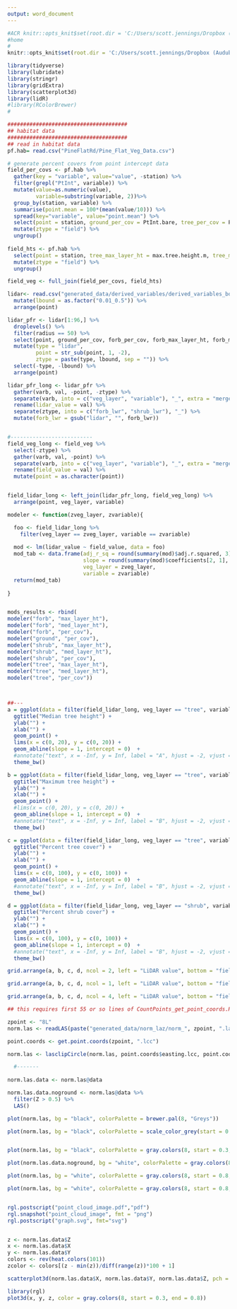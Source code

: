 ```yaml
---
output: word_document
---
```


```r
#ACR knitr::opts_knit$set(root.dir = 'C:/Users/scott.jennings/Dropbox (Audubon Canyon Ranch)/Mayacamas_birds_habitat')  
#home
# 
knitr::opts_knit$set(root.dir = 'C:/Users/scott.jennings/Dropbox (Audubon Canyon Ranch)/Mayacamas_birds_habitat') 
```


```r

library(tidyverse)
library(lubridate)
library(stringr)
library(gridExtra)
library(scatterplot3d)
library(lidR)
#library(RColorBrewer)
#
```


```r


######################################
## habitat data
######################################
## read in habitat data
pf.hab= read.csv("PineFlatRd/Pine_Flat_Veg_Data.csv")

# generate percent covers from point intercept data
field_per_covs <- pf.hab %>% 
  gather(key = "variable", value="value", -station) %>% 
  filter(grepl("PtInt", variable)) %>% 
  mutate(value=as.numeric(value),
         variable=substring(variable, 2))%>% 
  group_by(station, variable) %>%
  summarise(point.mean = 100*(mean(value/10))) %>% 
  spread(key="variable", value="point.mean") %>% 
  select(point = station, ground_per_cov = PtInt.bare, tree_per_cov = PtInt.canopy, forb_per_cov = PtInt.ground, shrub_per_cov = PtInt.shrub) %>% 
  mutate(ztype = "field") %>% 
  ungroup()
  
field_hts <- pf.hab %>%
  select(point = station, tree_max_layer_ht = max.tree.height.m, tree_med_layer_ht = med.tree.height.m, forb_max_layer_ht = max.ground_cover.height.m, forb_max_layer_ht = max.ground_cover.height.m, forb_med_layer_ht = med.ground_cover.height.m, shrub_max_layer_ht = max.shrub.height.m, shrub_med_layer_ht = med.shrub.height.m)%>% 
  mutate(ztype = "field") %>% 
  ungroup()

field_veg <- full_join(field_per_covs, field_hts)

lidar<- read.csv("generated_data/derived_variables/derived_variables_bottom_forb_0.01_shrub_0.5.csv") %>% 
  mutate(lbound = as.factor("0.01_0.5")) %>% 
  arrange(point)

lidar_pfr <- lidar[1:96,] %>% 
  droplevels() %>% 
  filter(radius == 50) %>% 
  select(point, ground_per_cov, forb_per_cov, forb_max_layer_ht, forb_med_layer_ht, shrub_per_cov, shrub_max_layer_ht, shrub_med_layer_ht, tree_per_cov, tree_max_layer_ht, tree_med_layer_ht, lbound) %>% 
  mutate(type = "lidar",
         point = str_sub(point, 1, -2),
         ztype = paste(type, lbound, sep = "")) %>%
  select(-type, -lbound) %>% 
  arrange(point)

lidar_pfr_long <- lidar_pfr %>% 
  gather(varb, val, -point, -ztype) %>% 
  separate(varb, into = c("veg_layer", "variable"), "_", extra = "merge") %>% 
  rename(lidar_value = val) %>% 
  separate(ztype, into = c("forb_lwr", "shrub_lwr"), "_") %>% 
  mutate(forb_lwr = gsub("lidar", "", forb_lwr))


#--------------------------
field_veg_long <- field_veg %>% 
  select(-ztype) %>% 
  gather(varb, val, -point) %>% 
  separate(varb, into = c("veg_layer", "variable"), "_", extra = "merge") %>% 
  rename(field_value = val) %>% 
  mutate(point = as.character(point))


field_lidar_long <- left_join(lidar_pfr_long, field_veg_long) %>% 
  arrange(point, veg_layer, variable)

```



```r

modeler <- function(zveg_layer, zvariable){

  foo <- field_lidar_long %>% 
    filter(veg_layer == zveg_layer, variable == zvariable)
  
  mod <- lm(lidar_value ~ field_value, data = foo)
  mod_tab <- data.frame(adj_r_sq = round(summary(mod)$adj.r.squared, 3),
                        slope = round(summary(mod)$coefficients[2, 1], 3),
                        veg_layer = zveg_layer, 
                        variable = zvariable)
  return(mod_tab)
  
}


mods_results <- rbind(
modeler("forb", "max_layer_ht"),
modeler("forb", "med_layer_ht"),
modeler("forb", "per_cov"),
modeler("ground", "per_cov"),
modeler("shrub", "max_layer_ht"),
modeler("shrub", "med_layer_ht"),
modeler("shrub", "per_cov"),
modeler("tree", "max_layer_ht"),
modeler("tree", "med_layer_ht"),
modeler("tree", "per_cov"))



##---
a = ggplot(data = filter(field_lidar_long, veg_layer == "tree", variable == "med_layer_ht"), aes(x = field_value, y = lidar_value)) +
  ggtitle("Median tree height") +
  ylab("") +
  xlab("") +
  geom_point() +
  lims(x = c(0, 20), y = c(0, 20)) +
  geom_abline(slope = 1, intercept = 0)  + 
  #annotate("text", x = -Inf, y = Inf, label = "A", hjust = -2, vjust = 2, parse = TRUE) +
  theme_bw()

b = ggplot(data = filter(field_lidar_long, veg_layer == "tree", variable == "max_layer_ht"), aes(x = field_value, y = lidar_value)) +
  ggtitle("Maximum tree height") +
  ylab("") +
  xlab("") +
  geom_point() +
  #lims(x = c(0, 20), y = c(0, 20)) +
  geom_abline(slope = 1, intercept = 0)  + 
  #annotate("text", x = -Inf, y = Inf, label = "B", hjust = -2, vjust = 2, parse = TRUE) +
  theme_bw()

c = ggplot(data = filter(field_lidar_long, veg_layer == "tree", variable == "per_cov"), aes(x = field_value, y = lidar_value)) +
  ggtitle("Percent tree cover") +
  ylab("") +
  xlab("") +
  geom_point() +
  lims(x = c(0, 100), y = c(0, 100)) +
  geom_abline(slope = 1, intercept = 0)  + 
  #annotate("text", x = -Inf, y = Inf, label = "B", hjust = -2, vjust = 2, parse = TRUE) +
  theme_bw()

d = ggplot(data = filter(field_lidar_long, veg_layer == "shrub", variable == "per_cov"), aes(x = field_value, y = lidar_value)) +
  ggtitle("Percent shrub cover") +
  ylab("") +
  xlab("") +
  geom_point() +
  lims(x = c(0, 100), y = c(0, 100)) +
  geom_abline(slope = 1, intercept = 0)  + 
  #annotate("text", x = -Inf, y = Inf, label = "B", hjust = -2, vjust = 2, parse = TRUE) +
  theme_bw()


```


```r
grid.arrange(a, b, c, d, ncol = 2, left = "LiDAR value", bottom = "field value")
```


```r
grid.arrange(a, b, c, d, ncol = 1, left = "LiDAR value", bottom = "field value")
```


```r
grid.arrange(a, b, c, d, ncol = 4, left = "LiDAR value", bottom = "field value")
```




```r

## this requires first 55 or so lines of CountPoints_get_point_coords.R

zpoint <- "8L"
norm.las <- readLAS(paste("generated_data/norm_laz/norm_", zpoint, ".laz", sep = ""))

point.coords <- get.point.coords(zpoint, ".lcc")  

norm.las <- lasclipCircle(norm.las, point.coords$easting.lcc, point.coords$northing.lcc, 50/0.3048006096012192)

  #------- 
    
norm.las.data <- norm.las@data

norm.las.data.noground <- norm.las@data %>% 
  filter(Z > 0.5) %>% 
  LAS()

plot(norm.las, bg = "black", colorPalette = brewer.pal(8, "Greys"))   

plot(norm.las, bg = "black", colorPalette = scale_color_grey(start = 0.3, end = 0.8))   


plot(norm.las, bg = "black", colorPalette = gray.colors(8, start = 0.3, end = 0.8))

plot(norm.las.data.noground, bg = "white", colorPalette = gray.colors(8, start = 0.3, end = 0.8))

plot(norm.las, bg = "white", colorPalette = gray.colors(8, start = 0.8, end = 0.3))

plot(norm.las, bg = "white", colorPalette = gray.colors(8, start = 0.8, end = 0))


rgl.postscript("point_cloud_image.pdf","pdf")
rgl.snapshot("point_cloud_image", fmt = "png")
rgl.postscript("graph.svg", fmt="svg")


z <- norm.las.data$Z
x <- norm.las.data$X
y <- norm.las.data$Y
colors <- rev(heat.colors(101)) 
zcolor <- colors[(z - min(z))/diff(range(z))*100 + 1]

scatterplot3d(norm.las.data$X, norm.las.data$Y, norm.las.data$Z, pch = 16, cex.symbols = 0.01, color = zcolor, grid= FALSE, box=FALSE)

library(rgl)
plot3d(x, y, z, color = gray.colors(8, start = 0.3, end = 0.8))



```






